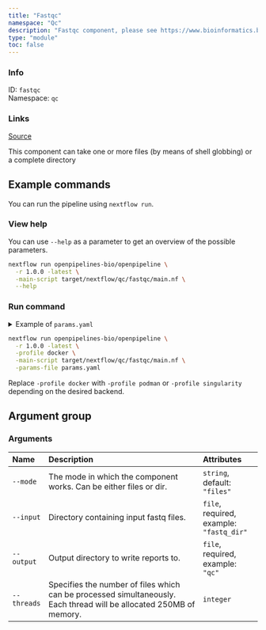 ```yaml
---
title: "Fastqc"
namespace: "Qc"
description: "Fastqc component, please see https://www.bioinformatics.babraham.ac.uk/projects/fastqc/."
type: "module"
toc: false
---
```


::: {.column-margin}

### Info

ID: `fastqc`  
Namespace: `qc`

### Links
[Source](https://github.com/openpipelines-bio/openpipeline/blob/1.0.0/src/qc/fastqc){.btn-action .btn-sm .btn-info .btn role="button"}

:::

This component can take one or more files (by means of shell globbing) or a complete directory

## Example commands

You can run the pipeline using `nextflow run`.

### View help

You can use `--help` as a parameter to get an overview of the possible parameters.

```bash
nextflow run openpipelines-bio/openpipeline \
  -r 1.0.0 -latest \
  -main-script target/nextflow/qc/fastqc/main.nf \
  --help
```

### Run command

<details>
<summary>Example of `params.yaml`</summary>
```yaml
# Arguments
mode: "files"
input: # please fill in - example: "fastq_dir/"
# output: "$id.$key.output.output"
# threads: 123

# Nextflow input-output arguments
publish_dir: # please fill in - example: "output/"
# param_list: "my_params.yaml"
```
</details>

```bash
nextflow run openpipelines-bio/openpipeline \
  -r 1.0.0 -latest \
  -profile docker \
  -main-script target/nextflow/qc/fastqc/main.nf \
  -params-file params.yaml
```

:::{.callout-note}
Replace `-profile docker` with `-profile podman` or `-profile singularity` depending on the desired backend.
:::

## Argument group

### Arguments

|Name        |Description                                                                                                         |Attributes                               |
|:-----------|:-------------------------------------------------------------------------------------------------------------------|:----------------------------------------|
|`--mode`    |The mode in which the component works. Can be either files or dir.                                                  |`string`, default: `"files"`             |
|`--input`   |Directory containing input fastq files.                                                                             |`file`, required, example: `"fastq_dir"` |
|`--output`  |Output directory to write reports to.                                                                               |`file`, required, example: `"qc"`        |
|`--threads` |Specifies the number of files which can be processed simultaneously. Each thread will be allocated 250MB of memory. |`integer`                                |
